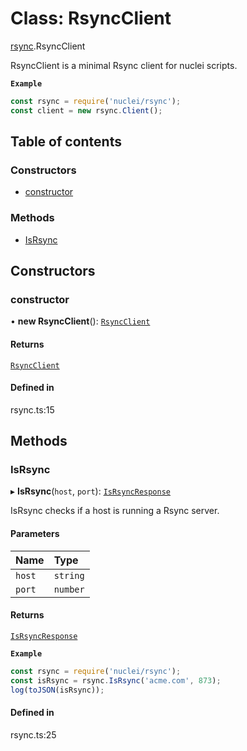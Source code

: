 # Class: RsyncClient

[rsync](/templates/protocols/javascript/modules/rsync.md).RsyncClient

RsyncClient is a minimal Rsync client for nuclei scripts.

**`Example`**

```javascript
const rsync = require('nuclei/rsync');
const client = new rsync.Client();
```

## Table of contents

### Constructors

- [constructor](/templates/protocols/javascript/modules/rsync.RsyncClient.md#constructor)

### Methods

- [IsRsync](/templates/protocols/javascript/modules/rsync.RsyncClient.md#isrsync)

## Constructors

### constructor

• **new RsyncClient**(): [`RsyncClient`](/templates/protocols/javascript/modules/rsync.RsyncClient.md)

#### Returns

[`RsyncClient`](/templates/protocols/javascript/modules/rsync.RsyncClient.md)

#### Defined in

rsync.ts:15

## Methods

### IsRsync

▸ **IsRsync**(`host`, `port`): [`IsRsyncResponse`](/templates/protocols/javascript/modules/rsync.IsRsyncResponse.md)

IsRsync checks if a host is running a Rsync server.

#### Parameters

| Name | Type |
| :------ | :------ |
| `host` | `string` |
| `port` | `number` |

#### Returns

[`IsRsyncResponse`](/templates/protocols/javascript/modules/rsync.IsRsyncResponse.md)

**`Example`**

```javascript
const rsync = require('nuclei/rsync');
const isRsync = rsync.IsRsync('acme.com', 873);
log(toJSON(isRsync));
```

#### Defined in

rsync.ts:25
